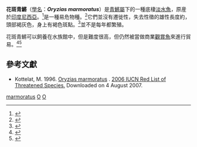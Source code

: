 {{Speciesbox 
| genus = Oryzias
| species = marmoratus
| status = VU | status_system = IUCN2.3
| authority =  ([[Horst_Joachim_Aurich|Aurich]], 1935)
| synonyms = }}
'''花斑青鱂'''（[[學名|學名]]：'''''Oryzias marmoratus'''''）是[[青鱂屬|青鱂屬]]下的一種底棲[[淡水魚|淡水魚]]，原産於[[印度尼西亞|印度尼西亞]]。<ref name=iNaturalist>{{cite web|title=Oryzias marmoratus|url=http://gilia.inaturalist.org/taxa/108007-Oryzias-marmoratus|publisher=iNaturalist|accessdate=15 March 2013|archive-date=2013-04-15|archive-url=https://archive.today/20130415012156/http://gilia.inaturalist.org/taxa/108007-Oryzias-marmoratus|dead-url=yes}}</ref>是一種易危物種。<ref name=IUCN>{{cite web|title=Oryzias marmoratus|url=http://www.iucnredlist.org/details/15574/0|publisher=International Union for Conservation of Nature and Natural Resources.|accessdate=15 March 2013|archive-date=2013-09-26|archive-url=https://web.archive.org/web/20130926121210/http://www.iucnredlist.org/details/15574/0|dead-url=no}}</ref>它們並沒有遷徙性，失去性徵的雄性長度約{{convert|4.1|cm}}，頭部褐灰色，身上有褐色斑點。<ref name=FishBase>{{cite web|title=Oryzias marmoratus  (Aurich, 1935) Marmorated medaka|url=http://www.fishbase.org/summary/Oryzias-marmoratus.html|publisher=Fish Base|accessdate=15 March 2013|archive-date=2015-09-25|archive-url=https://web.archive.org/web/20150925100927/http://www.fishbase.org/summary/Oryzias-marmoratus.html|dead-url=no}}</ref>並不是每年都繁殖。

花斑青鱂可以飼養在水族館中，但是難度很高，但仍然被當做商業[[觀賞魚|觀賞魚]]來進行貿易。<ref name=EOL>{{cite web|title=Oryzias marmoratus — Overview Marmorated Ricefish|url=http://eol.org/pages/994518/overview|publisher=Encyclopedia of Life|accessdate=15 March 2013|archive-date=2013-09-29|archive-url=https://web.archive.org/web/20130929110836/http://eol.org/pages/994518/overview|dead-url=no}}</ref><ref name=ARKive>{{cite web|title=Marmorated ricefish (Oryzias marmoratus)|url=http://www.arkive.org/marmorated-ricefish/oryzias-marmoratus/|publisher=ARKive|accessdate=15 March 2013|archive-url=https://web.archive.org/web/20131001100651/http://www.arkive.org/marmorated-ricefish/oryzias-marmoratus/|archive-date=2013-10-01|dead-url=yes}}</ref>

==參考文獻==
{{reflist}}

* Kottelat, M. 1996.  [http://www.iucnredlist.org/search/details.php/15574/all Oryzias marmoratus] {{Wayback|url=http://www.iucnredlist.org/search/details.php/15574/all |date=20081015155450 }}.   [http://www.iucnredlist.org 2006 IUCN Red List of Threatened Species. ] {{WebCite|url=https://www.webcitation.org/6137CKTqL?url=http://www.iucnredlist.org/ |date=20110819073403 |dateformat=iso }}  Downloaded on 4 August 2007.
{{Taxonbar|from=Q1384320}}

[[Category:青鱂屬|marmoratus]]
[[Category:印尼淡水魚|O]]
[[Category:1935年描述的魚類|O]]